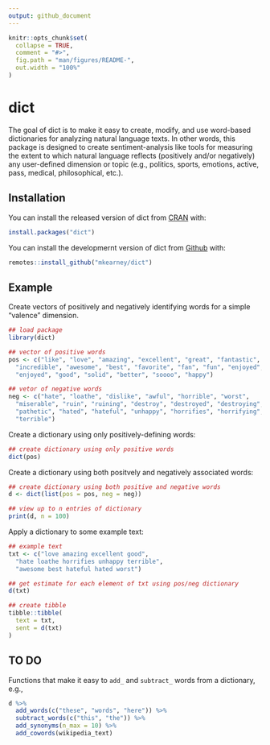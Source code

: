 ```yaml
---
output: github_document
---
```


<!-- README.md is generated from README.Rmd. Please edit that file -->

```r
knitr::opts_chunk$set(
  collapse = TRUE,
  comment = "#>",
  fig.path = "man/figures/README-",
  out.width = "100%"
)
```

# dict

<!-- badges: start -->
<!-- badges: end -->

The goal of dict is to make it easy to create, modify, and use word-based 
dictionaries for analyzing natural language texts. In other words, this package
is designed to create sentiment-analysis like tools for measuring the extent to
which natural language reflects (positively and/or negatively) any user-defined 
dimension or topic (e.g., politics, sports, emotions, active, pass, 
medical, philosophical, etc.).

## Installation

You can install the released version of dict from [CRAN](https://CRAN.R-project.org) with:

``` r
install.packages("dict")
```

You can install the developmernt version of dict from [Github](https://github.com) with:

``` r
remotes::install_github("mkearney/dict")
```

## Example

Create vectors of positively and negatively identifying words for a simple 
"valence" dimension.

```r
## load package
library(dict)

## vector of positive words
pos <- c("like", "love", "amazing", "excellent", "great", "fantastic",
  "incredible", "awesome", "best", "favorite", "fan", "fun", "enjoyed",
  "enjoyed", "good", "solid", "better", "soooo", "happy")

## vetor of negative words
neg <- c("hate", "loathe", "dislike", "awful", "horrible", "worst",
  "miserable", "ruin", "ruining", "destroy", "destroyed", "destroying",
  "pathetic", "hated", "hateful", "unhappy", "horrifies", "horrifying",
  "terrible")
```

Create a dictionary using only positively-defining words:

```r
## create dictionary using only positive words
dict(pos)
```

Create a dictionary using both positvely and negatively associated words:

```r
## create dictionary using both positive and negative words
d <- dict(list(pos = pos, neg = neg))

## view up to n entries of dictionary
print(d, n = 100)
```

Apply a dictionary to some example text:

```r
## example text
txt <- c("love amazing excellent good",
  "hate loathe horrifies unhappy terrible",
  "awesome best hateful hated worst")

## get estimate for each element of txt using pos/neg dictionary
d(txt)

## create tibble
tibble::tibble(
  text = txt,
  sent = d(txt)
)
```

## TO DO

Functions that make it easy to `add_` and `subtract_` words from a dictionary, e.g.,

```r
d %>%
  add_words(c("these", "words", "here")) %>%
  subtract_words(c("this", "the")) %>%
  add_synonyms(n_max = 10) %>%
  add_cowords(wikipedia_text)
```

